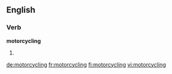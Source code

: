 ==English==

===Verb===
'''motorcycling'''

# {{present participle of|motorcycle}}

[[de:motorcycling]]
[[fr:motorcycling]]
[[fi:motorcycling]]
[[vi:motorcycling]]